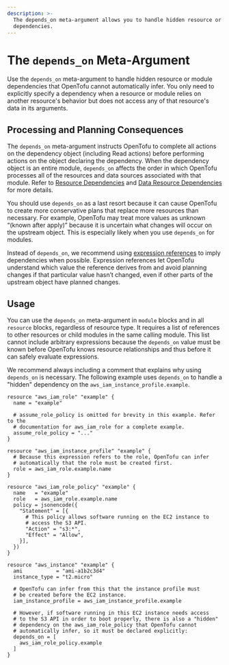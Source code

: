 ```yaml
---
description: >-
  The depends_on meta-argument allows you to handle hidden resource or module
  dependencies.
---
```


# The `depends_on` Meta-Argument

Use the `depends_on` meta-argument to handle hidden resource or module dependencies that OpenTofu cannot automatically infer. You only need to explicitly specify a dependency when a resource or module relies on another resource's behavior but does not access any of that resource's data in its arguments.

## Processing and Planning Consequences

The `depends_on` meta-argument instructs OpenTofu to complete all actions on the dependency object (including Read actions) before performing actions on the object declaring the dependency. When the dependency object is an entire module, `depends_on` affects the order in which OpenTofu processes all of the resources and data sources associated with that module. Refer to [Resource Dependencies](/docs/language/resources/behavior#resource-dependencies) and [Data Resource Dependencies](/docs/language/data-sources#data-resource-dependencies) for more details.

You should use `depends_on` as a last resort because it can cause OpenTofu to create more conservative plans that replace more resources than necessary. For example, OpenTofu may treat more values as unknown “(known after apply)” because it is uncertain what changes will occur on the upstream object. This is especially likely when you use `depends_on` for modules.

Instead of `depends_on`, we recommend using [expression references](/docs/language/expressions/references) to imply dependencies when possible. Expression references let OpenTofu understand which value the reference derives from and avoid planning changes if that particular value hasn’t changed, even if other parts of the upstream object have planned changes.

## Usage

You can use the `depends_on` meta-argument in `module` blocks and in all `resource` blocks, regardless of resource type. It requires a list of references to other resources or child modules in the same calling module. This list cannot include arbitrary expressions because the `depends_on` value must be known before OpenTofu knows resource relationships and thus before it can safely evaluate expressions.

We recommend always including a comment that explains why using `depends_on` is necessary. The following example uses `depends_on` to handle a "hidden" dependency on the `aws_iam_instance_profile.example`.

```hcl
resource "aws_iam_role" "example" {
  name = "example"

  # assume_role_policy is omitted for brevity in this example. Refer to the
  # documentation for aws_iam_role for a complete example.
  assume_role_policy = "..."
}

resource "aws_iam_instance_profile" "example" {
  # Because this expression refers to the role, OpenTofu can infer
  # automatically that the role must be created first.
  role = aws_iam_role.example.name
}

resource "aws_iam_role_policy" "example" {
  name   = "example"
  role   = aws_iam_role.example.name
  policy = jsonencode({
    "Statement" = [{
      # This policy allows software running on the EC2 instance to
      # access the S3 API.
      "Action" = "s3:*",
      "Effect" = "Allow",
    }],
  })
}

resource "aws_instance" "example" {
  ami           = "ami-a1b2c3d4"
  instance_type = "t2.micro"

  # OpenTofu can infer from this that the instance profile must
  # be created before the EC2 instance.
  iam_instance_profile = aws_iam_instance_profile.example

  # However, if software running in this EC2 instance needs access
  # to the S3 API in order to boot properly, there is also a "hidden"
  # dependency on the aws_iam_role_policy that OpenTofu cannot
  # automatically infer, so it must be declared explicitly:
  depends_on = [
    aws_iam_role_policy.example
  ]
}
```
